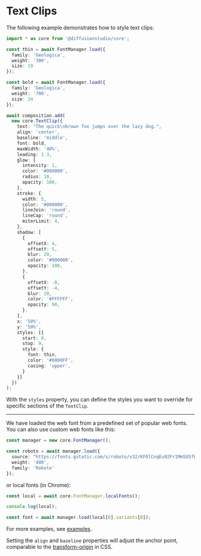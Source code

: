 # Text Clips

The following example demonstrates how to style text clips:

```typescript
import * as core from '@diffusionstudio/core';

const thin = await FontManager.load({
  family: 'Geologica',
  weight: '300',
  size: 19
});

const bold = await FontManager.load({
  family: 'Geologica',
  weight: '700',
  size: 24
});

await composition.add(
  new core.TextClip({
    text: "The quick\nbrown fox jumps over the lazy dog.",
    align: 'center',
    baseline: 'middle',
    font: bold,
    maxWidth: '40%',
    leading: 1.3,
    glow: {
      intensity: 1,
      color: '#000000',
      radius: 10,
      opacity: 100,
    },
    stroke: {
      width: 5,
      color: '#000000',
      lineJoin: 'round',
      lineCap: 'round',
      miterLimit: 4,
    },
    shadow: [
      {
        offsetX: 4,
        offsetY: 5,
        blur: 20,
        color: '#000000',
        opacity: 100,
      },
      {
        offsetX: -8,
        offsetY: -4,
        blur: 20,
        color: '#FFFFFF',
        opacity: 90,
      },
    ],
    x: '50%',
    y: '50%',
    styles: [{
      start: 0,
      stop: 9,
      style: {
        font: thin,
        color: '#0000FF',
        casing: 'upper',
      }
    }]
  })
);
```

With the `styles` property, you can define the styles you want to override for specific sections of the `TextClip`.

---

We have loaded the web font from a predefined set of popular web fonts. You can also use custom web fonts like this:

```typescript
const manager = new core.FontManager();

const roboto = await manager.load({
  source: "https://fonts.gstatic.com/s/roboto/v32/KFOlCnqEu92Fr1MmSU5fBBc4AMP6lQ.woff2",
  weight: '400',
  family: 'Roboto'
});
```

or local fonts (in Chrome):
```typescript
const local = await core.FontManager.localFonts();

console.log(local);

const font = await manager.load(local[0].variants[0]);
```

For more examples, see [examples](https://github.com/diffusionstudio/examples/blob/f8bde98c53320b8bcd78a541244fc95ff2b40cbd/showcase/src/compositions/font.ts).

Setting the `align` and `baseline` properties will adjust the anchor point, comparable to the [transform-origin](https://developer.mozilla.org/en-US/docs/Web/CSS/transform-origin) in CSS.
